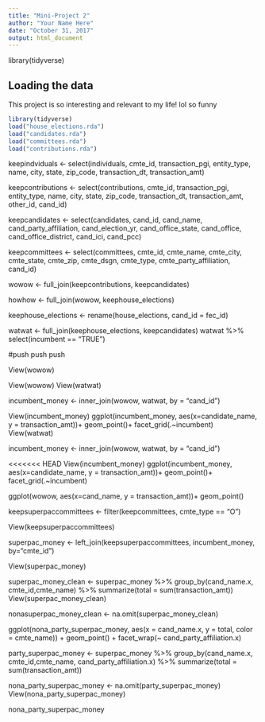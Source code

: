 ```yaml
---
title: "Mini-Project 2"
author: "Your Name Here"
date: "October 31, 2017"
output: html_document
---
```


library(tidyverse)

## Loading the data

This project is so interesting and relevant to my life! lol so funny

```r
library(tidyverse)
load("house_elections.rda")
load("candidates.rda")
load("committees.rda")
load("contributions.rda")
```

keepindviduals <- select(individuals, cmte_id, transaction_pgi, entity_type, name, city, state, zip_code, transaction_dt, transaction_amt) 

keepcontributions <- select(contributions, cmte_id, transaction_pgi, entity_type, name, city, state, zip_code, transaction_dt, transaction_amt, other_id, cand_id)

keepcandidates <- select(candidates, cand_id, cand_name, cand_party_affiliation, cand_election_yr, cand_office_state, cand_office, cand_office_district, cand_ici, cand_pcc)

keepcommittees <- select(committees, cmte_id, cmte_name, cmte_city, cmte_state, cmte_zip, cmte_dsgn, cmte_type, cmte_party_affiliation, cand_id)

wowow <- full_join(keepcontributions, keepcandidates)

howhow <- full_join(wowow, keephouse_elections)

keephouse_elections <- rename(house_elections, cand_id = fec_id)

watwat <- full_join(keephouse_elections, keepcandidates)
watwat %>%
select(incumbent == "TRUE")

#push push push

View(wowow)

View(wowow)
View(watwat)

incumbent_money <- inner_join(wowow, watwat, by = "cand_id")

View(incumbent_money)
ggplot(incumbent_money, aes(x=candidate_name, y = transaction_amt))+
geom_point()+
facet_grid(.~incumbent)
View(watwat)

incumbent_money <- inner_join(wowow, watwat, by = "cand_id")

<<<<<<< HEAD
View(incumbent_money)
ggplot(incumbent_money, aes(x=candidate_name, y = transaction_amt))+
geom_point()+
facet_grid(.~incumbent)

ggplot(wowow, aes(x=cand_name, y = transaction_amt))+
geom_point()

keepsuperpaccommittees <- filter(keepcommittees, cmte_type == "O")

View(keepsuperpaccommittees)

superpac_money <- left_join(keepsuperpaccommittees, incumbent_money, by="cmte_id")

View(superpac_money)

superpac_money_clean <- superpac_money %>%
group_by(cand_name.x, cmte_id,cmte_name) %>%
summarize(total = sum(transaction_amt))
View(superpac_money_clean)

nonasuperpac_money_clean <- na.omit(superpac_money_clean)

ggplot(nona_party_superpac_money, aes(x = cand_name.x, y = total, color = cmte_name)) + 
  geom_point() +
  facet_wrap(~ cand_party_affiliation.x)

  
party_superpac_money <- superpac_money %>%
group_by(cand_name.x, cmte_id,cmte_name, cand_party_affiliation.x) %>%
summarize(total = sum(transaction_amt))

nona_party_superpac_money <- na.omit(party_superpac_money)
View(nona_party_superpac_money)

nona_party_superpac_money